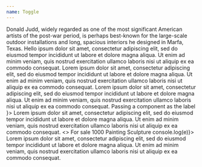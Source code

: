 ```yaml
---
name: Toggle
---
```


<Playground>
  <Toggle label="Artist Bio">
    <Sans size="3">
      Donald Judd, widely regarded as one of the most significant American
      artists of the post-war period, is perhaps best-known for the large-scale
      outdoor installations and long, spacious interiors he designed in Marfa,
      Texas.
    </Sans>
  </Toggle>
</Playground>

<Playground title="Auto-expand">
  <Toggle label="Description" expanded>
    <Sans size="3">
      Hello ipsum dolor sit amet, consectetur adipiscing elit, sed do eiusmod
      tempor incididunt ut labore et dolore magna aliqua. Ut enim ad minim
      veniam, quis nostrud exercitation ullamco laboris nisi ut aliquip ex ea
      commodo consequat.
    </Sans>
  </Toggle>
</Playground>

<Playground title="Disabled">
  <Toggle label="Description" expanded disabled>
    <Serif size="3">
      Lorem ipsum dolor sit amet, consectetur adipiscing elit, sed do eiusmod
      tempor incididunt ut labore et dolore magna aliqua. Ut enim ad minim
      veniam, quis nostrud exercitation ullamco laboris nisi ut aliquip ex ea
      commodo consequat.
    </Serif>
  </Toggle>
</Playground>

<Playground title="ChevronSize">
  <Toggle label="Larger Chevron Size" expanded chevronSize={18}>
    <Sans size="3">
      Lorem ipsum dolor sit amet, consectetur adipiscing elit, sed do eiusmod
      tempor incididunt ut labore et dolore magna aliqua. Ut enim ad minim
      veniam, quis nostrud exercitation ullamco laboris nisi ut aliquip ex ea
      commodo consequat.
    </Sans>
  </Toggle>
</Playground>

<Playground title="Label">
  <Toggle label={
    <div>Passing a component as the label</div>
  }>
    <Sans size="3">
      Lorem ipsum dolor sit amet, consectetur adipiscing elit, sed do eiusmod
      tempor incididunt ut labore et dolore magna aliqua. Ut enim ad minim
      veniam, quis nostrud exercitation ullamco laboris nisi ut aliquip ex ea
      commodo consequat.
    </Sans>
  </Toggle>
</Playground>

<Playground title="Artwork filter">
  <>
    <Toggle label="Purchase type" expanded disabled>
      <Flex justifyContent="space-between">
        <Checkbox>For sale</Checkbox>
        <Serif size="3" color="black60">
          1000
        </Serif>
      </Flex>
    </Toggle>
    <Toggle label="Medium" expanded>
      <Radio>Painting</Radio>
      <Radio>Sculpture</Radio>
    </Toggle>
    <Toggle label="Gallery" />
    <Toggle label="Institution" />
    <Toggle label="Time period" />
  </>
</Playground>

<Playground title="With optional onClick">
  <Toggle label="Click me and check your console!" expanded onClick={(e) => console.log(e)}>
    <Sans size="3">
      Lorem ipsum dolor sit amet, consectetur adipiscing elit, sed do eiusmod
      tempor incididunt ut labore et dolore magna aliqua. Ut enim ad minim
      veniam, quis nostrud exercitation ullamco laboris nisi ut aliquip ex ea
      commodo consequat.
    </Sans>
  </Toggle>
</Playground>